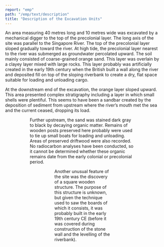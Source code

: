 ```yaml
---
report: "emp"
path: "/emp/text/description"
title: "Description of the Excavation Units"
---
```



An area measuring 40 metres long and 10 metres wide was excavated by a mechanical digger to the top of the precolonial layer. The long axis of the site was parallel to the Singapore River. The top of the precolonial layer sloped gradually toward the river. At high tide, the precolonial layer nearest to the river was submerged as groundwater percolated upward. The soil mainly consisted of coarse-grained orange sand. This layer was overlain by a clayey layer mixed with large rocks. This layer probably was artificially created in the early 19th century when the British built a wall along the river and deposited fill on top of the sloping riverbank to create a dry, flat space suitable for loading and unloading cargo. 

At the downstream end of the excavation, the orange layer sloped upward. This area presented complex stratigraphy including a layer in which small shells were plentiful. This seems to have been a sandbar created by the deposition of sediment from upstream where the river’s mouth met the sea and the current ceased, dropping its load.  

<Figure caption="Figure 12. Square A2 Spit 4, 25 May 1998" img={"Figure_12_A2_S4_25_05_98.jpg"} />

<Figure caption="Figure 13. Square A4 Spit 4, 1 May 1998" img={"Figure_13_A4_S4_1_5_98.jpg"} />


Further upstream, the sand was stained dark gray to black by decaying organic matter. Remains of wooden posts preserved here probably were used to tie up small boats for loading and unloading. Areas of preserved driftwood were also recorded. No radiocarbon analyses have been conducted, so it cannot be determined whether these organic remains date from the early colonial or precolonial period.

<Figure caption="Figure 14. EMP Square F4 Spit 3, 14 June 1998" img={"Figure_14_EMP_F4S3_14_June_98.jpg"} />

<Figure caption="Figure 15. EMP Square E3 Spit 3, 21 April 1998" img={"Figure_15_E3_S3.jpg"} />

Another unusual feature of the site was the discovery of a square wooden structure. The purpose of this structure is unknown, but given the technique used to saw the boards of which it consists, it was probably built in the early 19th century CE (before it was covered during construction of the stone wall and the levelling of the riverbank). 

<Figure caption="Figure 16. Unusual ‘GOK’ structure at the site" img={"Figure_16_GOk_44.jpg"} />

<Figure caption="Figure 17. The ‘GOK’ structure at B2 and B3" img={"Figure_17_GOK_B2_B3.jpg"} />
